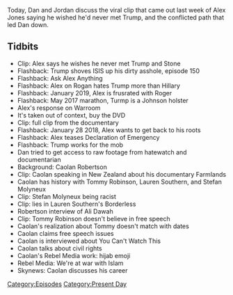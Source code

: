 {{DEFAULTSORT:
    #_EPISODE_0538:March 2, 2021
}}{{Episode
    | title           = March 2, 2021
    | caption         = Listen to this episode on [https://knowledgefight.libsyn.com/538-march-2-2021 Libsyn] [https://open.spotify.com/episode/2Mf6XWw9giswNYWk7zEaNP Spotify], Read the [[Transcript/538: March 2, 2021|Unofficial Transcript]]
    | episodeNumber   = 538
    | length          = 01:40:03
    | airDate         = March 8, 2021
    | coverageDate    = March 2, 2021
    | episodeType     = [[:Category:Present Day|Present Day]]
    | appearance      = [[Caolan Robertson]], [[Stefan Molyneux]], [[Lauren Southern]], [[Tommy Robinson]], [[Ali Dawah]]
    | previousEpisode = [[537: July 16-18, 2010]]
    | nextEpisode     = [[539: March 10, 2021]]
}}

{{Stub}}

Today, Dan and Jordan discuss the viral clip that came out last week of Alex Jones saying he wished he'd never met Trump, and the conflicted path that led Dan down.

==Tidbits==

*Clip: Alex says he wishes he never met Trump and Stone
*Flashback: Trump shoves ISIS up his dirty asshole, episode 150
*Flashback: Ask Alex Anything
*Flashback: Alex on Rogan hates Trump more than Hillary
*Flashback: January 2019, Alex is frusrated with Roger
*Flashback: May 2017 marathon, Turmp is a Johnson holster
*Alex's response on Warroom
*It's taken out of context, buy the DVD
*Clip: full clip from the documentary
*Flashback: January 28 2018, Alex wants to get back to his roots
*Flashback: Alex teases Declaration of Emergency
*Flashback: Trump works for the mob
*Dan tried to get access to raw footage from hatewatch and documentarian
*Background: Caolan Robertson
*Clip: Caolan speaking in New Zealand about his documentary Farmlands
*Caolan has history with Tommy Robinson, Lauren Southern, and Stefan Molyneux
*Clip: Stefan Molyneux being racist
*Clip: lies in Lauren Southern's Borderless
*Robertson interview of Ali Dawah
*Clip: Tommy Robinson doesn't believe in free speech
*Caolan's realization about Tommy doesn't match with dates
*Caolan claims free speech issues
*Caolan is interviewed about You Can't Watch This
*Caolan talks about civil rights
*Caolan's Rebel Media work: hijab emoji
*Rebel Media: We're at war with Islam
*Skynews: Caolan discusses his career

[[Category:Episodes]]
[[Category:Present Day]]
